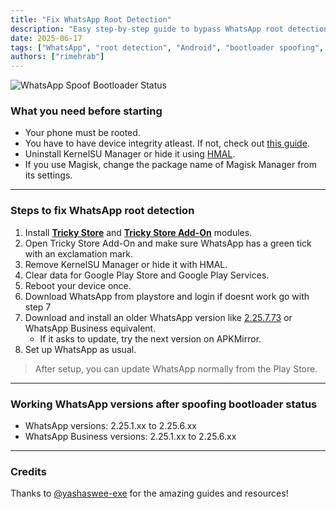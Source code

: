 ```yaml
---
title: "Fix WhatsApp Root Detection"
description: "Easy step-by-step guide to bypass WhatsApp root detection on your rooted Android device using Tricky Store modules."
date: 2025-06-17
tags: ["WhatsApp", "root detection", "Android", "bootloader spoofing", "Tricky Store", "root"]
authors: ["rimehrab"]
---
```


![WhatsApp Spoof Bootloader Status](https://raw.githubusercontent.com/rimehrab/assets/main/wa1.jpg)

### What you need before starting

- Your phone must be rooted.  
- You have to have device integrity atleast. If not, check out [this guide](/blog/fix-integrity-and-root-detection).  
- Uninstall KernelSU Manager or hide it using [HMAL](/blog/fix-integrity-and-root-detection#hmal).  
- If you use Magisk, change the package name of Magisk Manager from its settings.

---

### Steps to fix WhatsApp root detection

1. Install **[Tricky Store](https://github.com/5ec1cff/TrickyStore)** and **[Tricky Store Add-On](https://github.com/KOWX712/Tricky-Addon-Update-Target-List)** modules.  
2. Open Tricky Store Add-On and make sure WhatsApp has a green tick with an exclamation mark.  
3. Remove KernelSU Manager or hide it with HMAL.  
4. Clear data for Google Play Store and Google Play Services.  
5. Reboot your device once.  
6. Download WhatsApp from playstore and login if doesnt work go with step 7
7. Download and install an older WhatsApp version like [2.25.7.73](https://www.apkmirror.com/apk/whatsapp-inc/whatsapp/whatsapp-messenger-2-25-7-73-release/whatsapp-messenger-2-25-7-73-android-apk-download/?redirected=thank_you_invalid_nonce) or WhatsApp Business equivalent.  
   - If it asks to update, try the next version on APKMirror.  
8. Set up WhatsApp as usual.

> After setup, you can update WhatsApp normally from the Play Store.

---

### Working WhatsApp versions after spoofing bootloader status

- WhatsApp versions: 2.25.1.xx to 2.25.6.xx  
- WhatsApp Business versions: 2.25.1.xx to 2.25.6.xx

---

### Credits

Thanks to [@yashaswee-exe](https://github.com/yashaswee-exe) for the amazing guides and resources!